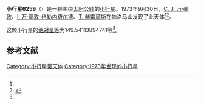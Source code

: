 {{Infobox planet
| bgcolour = #FFFFC0
| name = 6259 Maillol
| symbol = 
| image = 
| caption = 
| discovery = yes
| discovery_ref = 
| discoverer = [[C._J._万·豪敦|C. J. 万·豪敦]]、[[I._万·豪敦-格勒内费尔德|I. 万·豪敦-格勒内费尔德]]、[[T._赫雷爾斯|T. 赫雷爾斯]]
| discovery_site = [[帕洛马山|帕洛马山]] 
| discovered = 1973年9月30日
| designations = yes
| mp_name = 
| named_after = 
| alt_names = 3236 T-2/ 1972 HJ / 1989 GD
| mp_category = [[主带小行星|主带小行星]]
| orbit_ref = <ref name="a">[http://ssd.jpl.nasa.gov/sbdb.cgi?sstr=6259 6259 Maillol] {{Wayback|url=http://ssd.jpl.nasa.gov/sbdb.cgi?sstr=6259 |date=20210812102019 }}，小行星數據庫瀏覽器（JPL Small-Body Database Browser）－[[美国国家航空航天局|美国国家航空航天局]]喷气推进实验室</ref>
| epoch = 2456400.5 (2013年4月18日更新)
| aphelion = {{convert|2.586797432463876|AU|km|3|abbr=on|lk=out}}
| perihelion = {{convert|1.967904692687271|AU|km|3|abbr=on}}
| semimajor = {{convert|2.277351062575573|AU|km|3|abbr=on}}
| eccentricity = 0.135879959
| period = 1255.288074 [[日|日]]<br />3.44[[儒略年|儒略年]]
| avg_speed = 
| inclination = 6.702279712554412
| asc_node = 38.50419134868801
| mean_anomaly = 
| arg_peri = 149.54113894741
| satellites = 
| physical_characteristics = yes
| dimensions = 
| mass = 
| density = 
| surface_grav = 
| escape_velocity = 
| sidereal_day = 
| axial_tilt = 
| pole_ecliptic_lat = 
| pole_ecliptic_lon = 
| albedo = 
| temperatures= 
| temp_name1 = 
| mean_temp_1 = 
| max_temp_1 = 
| temp_name2 = 
| max_temp_2 = 
| spectral_type = 
| abs_magnitude = 149.54113894741
}}

'''小行星6259'''（{{lang-en|6259 Maillol}}）是一颗围绕[[太阳|太阳]][[公转|公转]]的[[小行星|小行星]]。1973年9月30日，[[C._J._万·豪敦|C. J. 万·豪敦]]、[[I._万·豪敦-格勒内费尔德|I. 万·豪敦-格勒内费尔德]]、[[T._赫雷爾斯|T. 赫雷爾斯]]在帕洛马山发现了此天体<ref name="a" /><ref>{{cite news|title=小行星列表|url=http://cfa-www.harvard.edu/iau/lists/NumberedMPs.txt|accessdate=2013-07-08|newspaper=哈佛大学|archive-date=2008-05-17|archive-url=https://web.archive.org/web/20080517010638/http://cfa-www.harvard.edu/iau/lists/NumberedMPs.txt|dead-url=no}}</ref>。

这颗小行星的[[绝对星等|绝对星等]]为149.54113894741等<ref name="a" />。

==参考文献==
{{reflist}}
{{Minor Planet Number|[[小行星6258|小行星6258]]|[[小行星6260|小行星6260]]}}

{{小天体}}

[[Category:小行星带天体|Category:小行星带天体]]
[[Category:1973年发现的小行星|Category:1973年发现的小行星]]

{{asteroid-stub}}